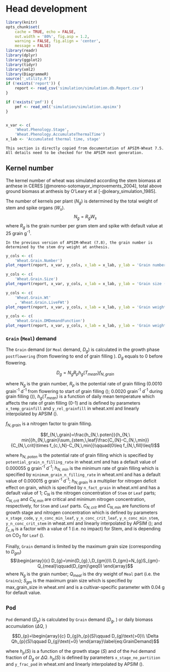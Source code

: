 # Head development {#cha-head}



```r
library(knitr)
opts_chunk$set(
    cache = TRUE, echo = FALSE, 
    out.width = '80%', fig.asp = 1.2,
    warning = FALSE, fig.align = 'center',
    message = FALSE) 
library(readr)
library(dplyr)
library(ggplot2)
library(tidyr)
library(xml2)
library(DiagrammeR)
source('_utility.R')
if (!exists('report')) {
    report <- read_csv('simulation/simulation.db.Report.csv')
}

if (!exists('pmf')) {
    pmf <- read_xml('simulation/simulation.apsimx')
}


x_var <- c(
    'Wheat.Phenology.Stage',
    'Wheat.Phenology.AccumulateThermalTime')
x_lab <- 'Accumulated thermal time, stage'
```


```block
This section is directly copied from documentation of APSIM-Wheat 7.5. All details need to be checked for the APSIM next generation. 
```


## Kernel number

The kernel number of wheat was simulated according the stem biomass at anthese in CERES [@moreno-sotomayor_improvements_2004], total above ground biomass at anthesis by O'Leary et al [-@oleary_simulation_1985].


The number of kernels per plant ($N_{g}$) is determined by the total weight of stem and spike organs ($W_{s}$). $$N_{g}=R_{g}W_{s}$$ where $R_{g}$ is the grain number per gram stem and spike with default value at 25 grain g^-1^.

```block
In the previous version of APSIM-Wheat (7.8), the grain number is determined by the stem dry weight at anthesis.
```




<div class="fig-output">
```r
y_cols <- c(
    'Wheat.Grain.Number')
plot_report(report, x_var, y_cols, x_lab = x_lab, y_lab = 'Grain number')

```
</div>



<div class="fig-output">
```r
y_cols <- c(
    'Wheat.Grain.Size')
plot_report(report, x_var, y_cols, x_lab = x_lab, y_lab = 'Grain size (g)')

```
</div>

<div class="fig-output">
```r
y_cols <- c(
    'Wheat.Grain.Wt'
    , 'Wheat.Grain.LiveFWt')
plot_report(report, x_var, y_cols, x_lab = x_lab, y_lab = 'Grain weight (g/m2)')

```
</div>



<div class="fig-output">
```r
y_cols <- c(
    'Wheat.Grain.DMDemandFunction')
plot_report(report, x_var, y_cols, x_lab = x_lab, y_lab = 'Grain weight (g/m2)')

```
</div>



### `Grain` (`Meal`) demand


The `Grain` demand (or `Meal` demand, $D_{g}$) is calculated in the growth phase `postflowering` (from flowering to end of grain filling ). $D_{g}$ equals to 0 before flowering.

$$D_{g}=N_{g}R_{p}h_{g}(T_{mean})f_{N,\,grain}\label{eq:MealDemand}$$

where $N_{g}$ is the grain number, $R_{p}$ is the potential rate of grain filling (0.0010 grain^-1^ d^-1^ from flowering to start of grain filling (); 0.0020 grain^-1^ d^-1^ during grain filling ()), $h_{g}(T_{mean})$ is a function of daily mean temperature which affects the rate of grain filling (0-1) and is defined by parameters `x_temp_grainfill` and `y_rel_grainfill` in wheat.xml and linearly interpolated by APSIM ().

$f_{N,\,grain}$ is a nitrogen factor to grain filling.

$$f_{N,\,grain}=\frac{h_{N,\ poten}}{h_{N,\ min}}h_{N,\,grain}\sum_{stem,\,leaf}\frac{C_{N}-C_{N,\,min}}{C_{N,\,crit}\times f_{c,\,N}-C_{N,\,min}}\qquad(0\leq f_{N,\,fill}\leq1)$$

where $h_{N,\ poten}$ is the potential rate of grain filling which is specified by `potential_grain_n_filling_rate` in wheat.xml and has a default value of 0.000055 g grain^-1^ d^-1^; $h_{N,\ min}$ is the minimum rate of grain filling which is specified by `minimum_grain_n_filling_rate` in wheat.xml and has a default value of 0.000015 g grain^-1^ d^-1^; $h_{N,\,grain}$ is a multiplier for nitrogen deficit effect on grain, which is specified by `n_fact_grain` in wheat.xml and has a default value of 1; $C_{N}$ is the nitrogen concentration of `Stem` or `Leaf` parts; $C_{N,\,crit}$ and $C_{N,\,min}$ are critical and minimum nitrogen concentration, respectively, for `Stem` and `Leaf` parts. $C_{N,\,crit}$ and $C_{N,\,min}$ are functions of growth stage and nitrogen concentration which is defined by parameters `x_stage_code`, `y_n_conc_min_leaf`, `y_n_conc_crit_leaf`, `y_n_conc_min_stem`, `y_n_conc_crit_stem` in wheat.xml and linearly interpolated by APSIM (); and $f_{c,\,N}$ is a factor with a value of 1 (i.e. no impact) for Stem, and is depending on CO~2~ for `Leaf` ().


Finally, `Grain` demand is limited by the maximum grain size (corresponding to $D_{gm}$) $$\begin{array}{c}
D_{g}=\min(D_{g},\,D_{gm})\\
D_{gm}=N_{g}S_{gm}-Q_{meal}\qquad(D_{gm}\geq0)
\end{array}$$ where $N_{g}$ is the grain number; $Q_{meal}$ is the dry weight of `Meal` part (i.e. the `Grains`); $S_{gm}$ is the maximum grain size which is specified by max\_grain\_size in wheat.xml and is a cultivar-specific parameter with 0.04 g for default value.

## `Pod`


`Pod` demand ($D_{p}$) is calculated by `Grain` demand ($D_{g}$, ) or daily biomass accumulation ($\Delta Q$, )

$$D_{p}=\begin{array}{c}
D_{g}h_{p}(S)\qquad D_{g}\text{>0}\\
\Delta Qh_{p}(S)\qquad D_{g}\text{=0}
\end{array}\label{eq:GrainDemand}$$

where $h_{p}(S)$ is a function of the growth stage ($S$) and of the `Pod` demand fraction of $D_{g}$ or $\Delta Q$. $h_{p}(S)$ is defined by parameters `x_stage_no_partition` and `y_frac_pod` in wheat.xml and linearly interpolated by APSIM ().
